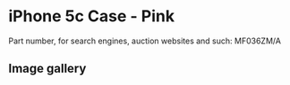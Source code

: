 # iPhone 5c Case - Pink

Part number, for search engines, auction websites and such: MF036ZM/A

## Image gallery

<div style={{ width: "768px" }}>
  <GalleryComponent
    images={[
      {
        original: "/everysource/MF036",
        thumbnail: "/everypreview/MF036",
      },
      {
        original: "/everysource/MF036_AV1_WHITE",
        thumbnail: "/everypreview/MF036_AV1_WHITE",
      },
      {
        original: "/everysource/MF036_AV2",
        thumbnail: "/everypreview/MF036_AV2",
      }
    ]}
  />
</div>